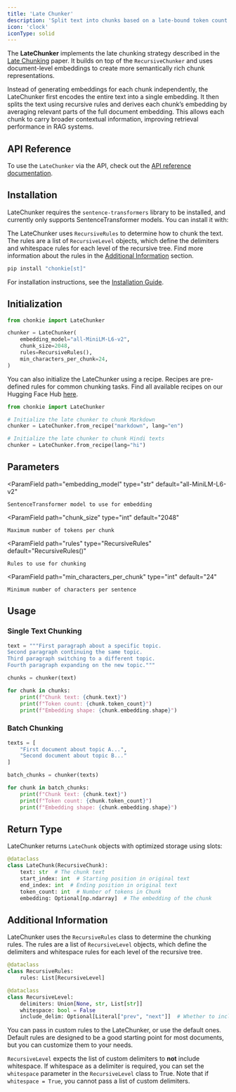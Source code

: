 ```yaml
---
title: 'Late Chunker'
description: 'Split text into chunks based on a late-bound token count'
icon: 'clock'
iconType: solid
---
```


The **LateChunker** implements the late chunking strategy described in the [Late Chunking](https://arxiv.org/abs/2409.04701) paper. It builds on top of the `RecursiveChunker` and uses document-level embeddings to create more semantically rich chunk representations.

Instead of generating embeddings for each chunk independently, the LateChunker first encodes the entire text into a single embedding. 
It then splits the text using recursive rules and derives each chunk’s embedding by averaging relevant parts of the 
full document embedding. This allows each chunk to carry broader contextual information, 
improving retrieval performance in RAG systems.

## API Reference
To use the `LateChunker` via the API, check out the [API reference documentation](../../api-reference/late-chunker).

## Installation

LateChunker requires the `sentence-transformers` library to be installed, and currently only supports SentenceTransformer models. 
You can install it with:

The LateChunker uses `RecursiveRules` to determine how to chunk the text. 
The rules are a list of `RecursiveLevel` objects, which define the delimiters and whitespace rules for each level of the recursive tree.
Find more information about the rules in the [Additional Information](#additional-information) section.

```bash
pip install "chonkie[st]"
```

<Info> For installation instructions, see the [Installation Guide](/getting-started/installation).</Info>

## Initialization

```python
from chonkie import LateChunker

chunker = LateChunker(
    embedding_model="all-MiniLM-L6-v2",
    chunk_size=2048,
    rules=RecursiveRules(),
    min_characters_per_chunk=24,
)
```

You can also initialize the LateChunker using a recipe. Recipes are pre-defined rules for common chunking tasks.
Find all available recipes on our Hugging Face Hub [here](https://huggingface.co/datasets/chonkie-ai/recipes).
```python
from chonkie import LateChunker

# Initialize the late chunker to chunk Markdown
chunker = LateChunker.from_recipe("markdown", lang="en")

# Initialize the late chunker to chunk Hindi texts
chunker = LateChunker.from_recipe(lang="hi")
```


## Parameters

<ParamField
    path="embedding_model"
    type="str"
    default="all-MiniLM-L6-v2"
>
    SentenceTransformer model to use for embedding
</ParamField>

<ParamField
    path="chunk_size"
    type="int"
    default="2048"
>
    Maximum number of tokens per chunk
</ParamField>

<ParamField
    path="rules"
    type="RecursiveRules"
    default="RecursiveRules()"
>
    Rules to use for chunking
</ParamField>

<ParamField
    path="min_characters_per_chunk"
    type="int"
    default="24"
>
    Minimum number of characters per sentence
</ParamField>

## Usage

### Single Text Chunking

```python
text = """First paragraph about a specific topic.
Second paragraph continuing the same topic.
Third paragraph switching to a different topic.
Fourth paragraph expanding on the new topic."""

chunks = chunker(text)

for chunk in chunks:
    print(f"Chunk text: {chunk.text}")
    print(f"Token count: {chunk.token_count}")
    print(f"Embedding shape: {chunk.embedding.shape}")
```

### Batch Chunking

```python
texts = [
    "First document about topic A...",
    "Second document about topic B..."
]

batch_chunks = chunker(texts)

for chunk in batch_chunks:
    print(f"Chunk text: {chunk.text}")
    print(f"Token count: {chunk.token_count}")
    print(f"Embedding shape: {chunk.embedding.shape}")
```

## Return Type

LateChunker returns `LateChunk` objects with optimized storage using slots:

```python
@dataclass
class LateChunk(RecursiveChunk):
    text: str  # The chunk text
    start_index: int  # Starting position in original text
    end_index: int  # Ending position in original text
    token_count: int  # Number of tokens in Chunk
    embedding: Optional[np.ndarray]  # The embedding of the chunk
```

## Additional Information

LateChunker uses the `RecursiveRules` class to determine the chunking rules. 
The rules are a list of `RecursiveLevel` objects, which define the delimiters and whitespace rules for each level of the recursive tree.

```python
@dataclass
class RecursiveRules:
    rules: List[RecursiveLevel]

@dataclass
class RecursiveLevel:
    delimiters: Union[None, str, List[str]]
    whitespace: bool = False
    include_delim: Optional[Literal["prev", "next"]]  # Whether to include the delimiter at all, or in the previous chunk, or the next chunk.
```

You can pass in custom rules to the LateChunker, or use the default ones. 
Default rules are designed to be a good starting point for most documents, but you can customize them to your needs.

<Info>`RecursiveLevel` expects the list of custom delimiters to **not** include whitespace.
 If whitespace as a delimiter is required, you can set the `whitespace` parameter in the `RecursiveLevel` class to True. 
 Note that if `whitespace = True`, you cannot pass a list of custom delimiters.</Info>